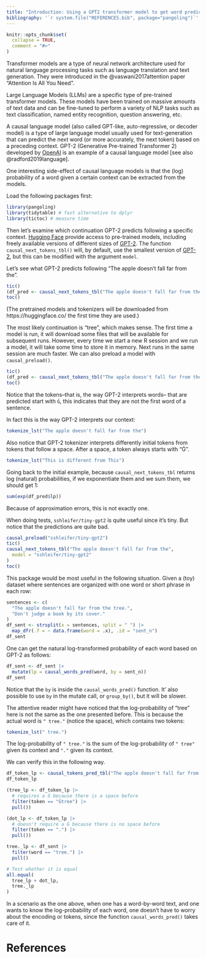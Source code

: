 ```yaml
---
title: "Introduction: Using a GPT2 transformer model to get word predictability"
bibliography: '`r system.file("REFERENCES.bib", package="pangoling")`'
---
```


```r
knitr::opts_chunk$set(
  collapse = TRUE,
  comment = "#>"
)
```

<!-- https://ropensci.org/blog/2019/12/08/precompute-vignettes/ -->

Transformer models are a type of neural network architecture used for natural language processing tasks such as language translation and text generation. They were introduced in the @vaswani2017attention paper "Attention Is All You Need". 

Large Language Models (LLMs) are a specific type of pre-trained transformer models. These models have been trained on massive amounts of text data and can be fine-tuned to perform a variety of NLP tasks such as text classification, named entity recognition, question answering, etc.

A causal language model (also called GPT-like, auto-regressive, or decoder model) is a type of large language model usually used for text-generation that can predict the next word (or more accurately, the next token) based on a preceding context. GPT-2 (Generative Pre-trained Transformer 2) developed by [OpenAI](https://openai.com/) is an example of a causal language model [see also @radford2019language].

One interesting side-effect of causal language models is that the (log) probability of a word given a certain context can be extracted from the models. 

Load the following packages first:

```r
library(pangoling)
library(tidytable) # fast alternative to dplyr
library(tictoc) # measure time
```

Then let's examine which continuation GPT-2 predicts following a specific context. [Hugging Face](https://huggingface.co/) provide access to pre-trained models, including freely available versions of different sizes of  [GPT-2](https://huggingface.co/gpt2). The function `causal_next_tokens_tbl()` will, by default, use the smallest version of [GPT-2](https://huggingface.co/gpt2), but this can be modified with the argument `model`.

Let's see what GPT-2 predicts following "The apple doesn't fall far from the".

```r
tic()
(df_pred <- causal_next_tokens_tbl("The apple doesn't fall far from the"))
toc()
```

(The pretrained models and tokenizers will be downloaded from https://huggingface.co/ the first time they are used.)

The most likely continuation is "tree", which makes sense.
The first time a model is run, it will download some files that will be available for subsequent runs. However, every time we start a new R session and we run a model, it will take some time to store it in memory. Next runs in the same session are much faster. We can also preload a model with `causal_preload()`.

```r
tic()
(df_pred <- causal_next_tokens_tbl("The apple doesn't fall far from the"))
toc()
```

Notice that the tokens--that is, the way GPT-2 interprets words-- that are predicted start with `Ġ`, this indicates that they are not the first word of a sentence.

In fact this is the way GPT-2 interprets our context:

```r
tokenize_lst("The apple doesn't fall far from the")
```

Also notice that GPT-2 tokenizer interprets differently initial tokens from tokens that follow a space. After a space, a token always starts with "Ġ".

```r
tokenize_lst("This is different from This")
```


Going back to the initial example, because `causal_next_tokens_tbl` returns log (natural) probabilities, if we exponentiate them and we sum them, we should get 1:

```r
sum(exp(df_pred$lp))
```

Because of approximation errors, this is not exactly one.


When doing tests, `sshleifer/tiny-gpt2` is quite useful since it's tiny. But notice that the predictions are quite bad.

```r
causal_preload("sshleifer/tiny-gpt2")
tic()
causal_next_tokens_tbl("The apple doesn't fall far from the",
  model = "sshleifer/tiny-gpt2"
)
toc()
```


This package would be most useful in the following situation. Given a (toy) dataset where sentences are organized with one word or short phrase in each row:
```r
sentences <- c(
  "The apple doesn't fall far from the tree.",
  "Don't judge a book by its cover."
)
df_sent <- strsplit(x = sentences, split = " ") |>
  map_dfr(.f = ~ data.frame(word = .x), .id = "sent_n")
df_sent
```

One can get the natural log-transformed probability of each word based on GPT-2 as follows:

```r
df_sent <- df_sent |>
  mutate(lp = causal_words_pred(word, by = sent_n))
df_sent
```

Notice that the `by` is inside the `causal_words_pred()` function. It' also possible to use `by` in the mutate call, or `group_by()`, but it will be slower.


The attentive reader might have noticed that the log-probability of "tree" here is not the same as the one presented before. This is because the actual word is `" tree."` (notice the space), which contains two tokens:

```r
tokenize_lst(" tree.")
```

The log-probability of `" tree."` is the sum of the log-probability of `" tree"` given its context and `"."` given its context.

We can verify this in the following way.

```r
df_token_lp <- causal_tokens_pred_tbl("The apple doesn't fall far from the tree.")
df_token_lp

(tree_lp <- df_token_lp |> 
  # requires a Ġ because there is a space before
  filter(token == "Ġtree") |>
  pull())

(dot_lp <- df_token_lp |>
  # doesn't require a Ġ because there is no space before
  filter(token == ".") |>
  pull())

tree._lp <- df_sent |>
  filter(word == "tree.") |>
  pull()

# Test whether it is equal
all.equal(
  tree_lp + dot_lp,
  tree._lp
)
```

In a scenario as the one above, when one has a word-by-word text, and one wants to know the log-probability of each word, one doesn't have to worry about the encoding or tokens, since the function `causal_words_pred()` takes care of it.

# References
